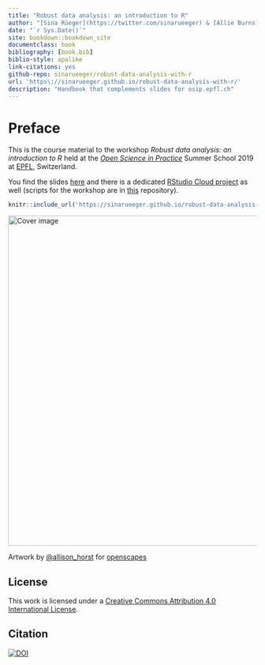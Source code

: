 ```yaml
--- 
title: "Robust data analysis: an introduction to R"
author: "[Sina Rüeger](https://twitter.com/sinarueeger) & [Allie Burns](https://twitter.com/imallieburns)"
date: "`r Sys.Date()`"
site: bookdown::bookdown_site
documentclass: book
bibliography: [book.bib]
biblio-style: apalike
link-citations: yes
github-repo: sinarueeger/robust-data-analysis-with-r
url: 'https\://sinarueeger.github.io/robust-data-analysis-with-r/'
description: "Handbook that complements slides for osip.epfl.ch"
---
```



# Preface {-}

This is the course material to the workshop _Robust data analysis: an introduction to R_ held at the [_Open Science in Practice_](http://osip2019.epfl.ch/) Summer School 2019 at [EPFL](https://www.epfl.ch/en/), Switzerland. 

You find the slides [here](https://sinarueeger.github.io/robust-data-analysis-with-r/slides-robust-da.html#1) and there is a dedicated [RStudio Cloud project](https://rstudio.cloud/spaces/24655/join?access_code=nN9TW6co5lZRS5yKGO4Xp1ZChDUXoyCGVzamIzXQ) as well (scripts for the workshop are in [this](https://github.com/sinarueeger/robust-data-analysis-with-r/tree/master/workshop) repository).

```r
knitr::include_url('https://sinarueeger.github.io/robust-data-analysis-with-r/slides-robust-da.html#1')
```

<div class="figure">
<img src="https://raw.githubusercontent.com/allisonhorst/stats-illustrations/master/openscapes/starwars-rey-rstats.png" width="669" alt="Cover image" />
<p class="caption">Artwork by <a href="https://github.com/allisonhorst/stats-illustrations">&#64;allison_horst</a> for <a href="https://www.openscapes.org/">openscapes</a></p>
</div>

## License {-}
This work is licensed under a [Creative Commons Attribution 4.0 International License](http://creativecommons.org/licenses/by-nc/4.0/).

## Citation {-}
[![DOI](https://zenodo.org/badge/184914967.svg)](https://zenodo.org/badge/latestdoi/184914967)


